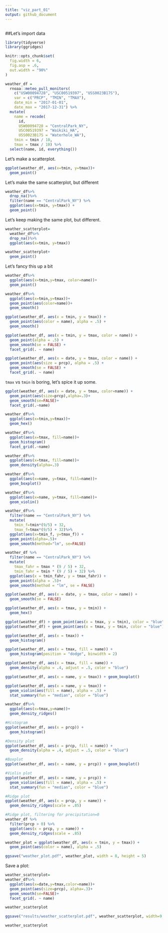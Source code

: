 ```yaml
---
title: "viz_part_01"
output: github_document
---
```


```r

```

##Let's import data

```r
library(tidyverse)
library(ggridges)
```

```r
knitr::opts_chunk$set(
  fig.width = 6,
  fig.asp = .6,
  out.width = "90%"
)
```


```r
weather_df = 
  rnoaa::meteo_pull_monitors(
    c("USW00094728", "USC00519397", "USS0023B17S"),
    var = c("PRCP", "TMIN", "TMAX"), 
    date_min = "2017-01-01",
    date_max = "2017-12-31") %>%
  mutate(
    name = recode(
      id, 
      USW00094728 = "CentralPark_NY", 
      USC00519397 = "Waikiki_HA",
      USS0023B17S = "Waterhole_WA"),
    tmin = tmin / 10,
    tmax = tmax / 10) %>%
  select(name, id, everything())
```

Let's make a scatterplot.

```r
ggplot(weather_df, aes(x=tmin, y=tmax))+
  geom_point()
```

Let's make the same scatterplot, but different

```r
weather_df%>%
  drop_na()%>%
  filter(name == "CentralPark_NY") %>%
  ggplot(aes(x=tmin, y=tmax)) +
  geom_point()
```

Let's keep making the same plot, but different.

```r
weather_scatterplot=
  weather_df%>%
  drop_na()%>%
  ggplot(aes(x=tmin, y=tmax))

weather_scatterplot+
  geom_point()
```

Let's fancy this up a bit

```r
weather_df%>%
  ggplot(aes(x=tmin,y=tmax, color=name))+
  geom_point()
```

```r
weather_df%>%
  ggplot(aes(x=tmin,y=tmax))+
  geom_point(aes(color=name))+
  geom_smooth()
```

```r
ggplot(weather_df, aes(x = tmin, y = tmax)) + 
  geom_point(aes(color = name), alpha = .5) +
  geom_smooth()
```

```r
ggplot(weather_df, aes(x = tmin, y = tmax, color = name)) + 
  geom_point(alpha = .5) +
  geom_smooth(se = FALSE) + 
  facet_grid(. ~ name)
```

```r
ggplot(weather_df, aes(x = date, y = tmax, color = name)) + 
  geom_point(aes(size = prcp), alpha = .5) +
  geom_smooth(se = FALSE) + 
  facet_grid(. ~ name)
```
`tmax` vs `tmin` is boring, let's spice it up some.

```r
ggplot(weather_df, aes(x = date, y = tmax, color=name)) +
  geom_point(aes(size=prcp),alpha=.3)+
  geom_smooth(se=FALSE)+
  facet_grid(.~name)

```

```r
weather_df%>%
  ggplot(aes(x=tmin,y=tmax))+
  geom_hex()
```

```r
weather_df%>%
  ggplot(aes(x=tmax, fill=name))+
  geom_histogram()
  facet_grid(.~name)
```

```r
weather_df%>%
  ggplot(aes(x=tmax, fill=name))+
  geom_density(alpha=.3)
```

```r
weather_df%>%
  ggplot(aes(x=name, y=tmax, fill=name))+
  geom_boxplot()
```

```r
weather_df%>%
  ggplot(aes(x=name, y=tmax, fill=name))+
  geom_violin()
```

```r
weather_df%>%
  filter(name == "CentralPark_NY") %>%
  mutate(
    tmin_f=tmin*(9/5) + 32,
    tmax_f=tmax*(9/5) + 32)%>%
  ggplot(aes(x=tmin_f, y=tmax_f)) +
  geom_point(alpha=.5)+
  geom_smooth(method="lm", se=FALSE)
```

```r
weather_df %>% 
  filter(name == "CentralPark_NY") %>% 
  mutate(
    tmax_fahr = tmax * (9 / 5) + 32,
    tmin_fahr = tmin * (9 / 5) + 32) %>% 
  ggplot(aes(x = tmin_fahr, y = tmax_fahr)) +
  geom_point(alpha = .5)+
  geom_smooth(method = "lm", se = FALSE)
```

```r
ggplot(weather_df, aes(x = date, y = tmax, color = name)) + 
  geom_smooth(se = FALSE) 
```

```r
ggplot(weather_df, aes(x = tmax, y = tmin)) + 
  geom_hex()
```

```r
ggplot(weather_df) + geom_point(aes(x = tmax, y = tmin), color = "blue")
ggplot(weather_df) + geom_point(aes(x = tmax, y = tmin, color = "blue"))
```
```r
ggplot(weather_df, aes(x = tmax)) + 
  geom_histogram()
```

```r
ggplot(weather_df, aes(x = tmax, fill = name)) + 
  geom_histogram(position = "dodge", binwidth = 2)
```

```r
ggplot(weather_df, aes(x = tmax, fill = name)) + 
  geom_density(alpha = .4, adjust = .5, color = "blue")
```

```r
ggplot(weather_df, aes(x = name, y = tmax)) + geom_boxplot()
```

```r
ggplot(weather_df, aes(x = name, y = tmax)) + 
  geom_violin(aes(fill = name), alpha = .5) + 
  stat_summary(fun = "median", color = "blue")
```

```r
weather_df%>%
  ggplot(aes(x=tmax,y=name))+
  geom_density_ridges()
```


```r
#Histogram
ggplot(weather_df, aes(x = prcp)) + 
  geom_histogram()

#Density plot
ggplot(weather_df, aes(x = prcp, fill = name)) + 
  geom_density(alpha = .4, adjust = .5, color = "blue")

#Boxplot
ggplot(weather_df, aes(x = name, y = prcp)) + geom_boxplot()

#Violin plot
ggplot(weather_df, aes(x = name, y = prcp)) + 
  geom_violin(aes(fill = name), alpha = .5) + 
  stat_summary(fun = "median", color = "blue")

#Ridge plot
ggplot(weather_df, aes(x = prcp, y = name)) + 
  geom_density_ridges(scale = .85)

#Ridge plot, filtering for precipitation=0
weather_df %>% 
  filter(prcp > 0) %>% 
  ggplot(aes(x = prcp, y = name)) + 
  geom_density_ridges(scale = .85)

```

```r
weather_plot = ggplot(weather_df, aes(x = tmin, y = tmax)) + 
  geom_point(aes(color = name), alpha = .5) 

ggsave("weather_plot.pdf", weather_plot, width = 8, height = 5)
```

Save a plot: 
```r
weather_scatterplot=
weather_df%>%
  ggplot(aes(x=date,y=tmax,color=name))+
  geom_point(aes(size=prcp), alpha=.3)+
  geom_smooth(se=FALSE)+
  facet_grid(. ~ name)

weather_scatterplot

ggsave("results/weather_scatterplot.pdf", weather_scatterplot, width=9, height=5)
```

```r
weather_scatterplot
```

